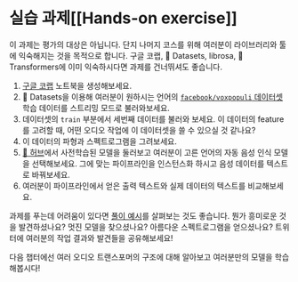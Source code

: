 # 실습 과제[[Hands-on exercise]]

이 과제는 평가의 대상은 아닙니다. 단지 나머지 코스를 위해 여러분이 라이브러리와 툴에 익숙해지는 것을 목적으로 합니다. 구글 코랩, 🤗 Datasets, librosa, 🤗 Transformers에 이미 익숙하시다면 과제를 건너뛰셔도 좋습니다.

1. [구글 코랩](https://colab.research.google.com) 노트북을 생성해보세요.
2. 🤗 Datasets을 이용해 여러분이 원하시는 언어의 [`facebook/voxpopuli` 데이터셋](https://huggingface.co/datasets/facebook/voxpopuli) 학습 데이터를 스트리밍 모드로 불러와보세요.
3. 데이터셋의 `train` 부분에서 세번째 데이터를 불러와 보세요. 이 데이터의 feature를 고려할 때, 어떤 오디오 작업에 이 데이터셋을 쓸 수 있으실 것 같나요?
4. 이 데이터의 파형과 스펙트로그램을 그려보세요.
5. [🤗 허브](https://huggingface.co/models)에서 사전학습된 모델을 둘러보고 여러분이 고른 언어의 자동 음성 인식 모델을 선택해보세요. 그에 맞는 파이프라인을 인스턴스화 하시고 음성 데이터를 텍스트로 바꿔보세요.
6. 여러분이 파이프라인에서 얻은 출력 텍스트와 실제 데이터의 텍스트를 비교해보세요.

과제를 푸는데 어려움이 있다면 [풀이 예시](https://colab.research.google.com/drive/1NGyo5wFpRj8TMfZOIuPaJHqyyXCITftc?usp=sharing)를 살펴보는 것도 좋습니다. 
뭔가 흥미로운 것을 발견하셨나요? 멋진 모델을 찾으셨나요? 아름다운 스펙트로그램을 얻으셨나요? 트위터에 여러분의 작업 결과와 발견들을 공유해보세요!

다음 챕터에선 여러 오디오 트랜스포머의 구조에 대해 알아보고 여러분만의 모델을 학습해봅시다!
